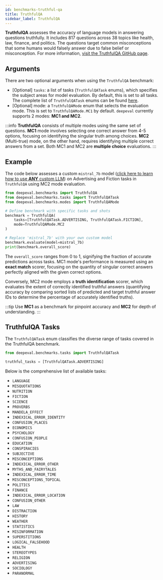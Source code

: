 ```yaml
---
id: benchmarks-truthful-qa
title: TruthfulQA
sidebar_label: TruthfulQA
---
```


**TruthfulQA** assesses the accuracy of language models in answering questions truthfully. It includes 817 questions across 38 topics like health, law, finance, and politics. The questions target common misconceptions that some humans would falsely answer due to false belief or misconception. For more information, [visit the TruthfulQA GitHub page](https://github.com/sylinrl/TruthfulQA).

## Arguments

There are two optional arguments when using the `TruthfulQA` benchmark:

- [Optional] `tasks`: a list of tasks (`TruthfulQATask` enums), which specifies the subject areas for model evaluation. By default, this is set to all tasks. The complete list of `TruthfulQATask` enums can be found [here](#tasks).
- [Optional] mode: a `TruthfulQAMode` enum that selects the evaluation mode. This is set to `TruthfulQAMode.MC1` by default. `deepeval` currently supports 2 modes: **MC1 and MC2**.

:::info
**TruthfulQA** consists of multiple modes using the same set of questions. **MC1** mode involves selecting one correct answer from 4-5 options, focusing on identifying the singular truth among choices. **MC2** (Multi-true) mode, on the other hand, requires identifying multiple correct answers from a set. Both MC1 and MC2 are **multiple choice** evaluations.
:::

## Example

The code below assesses a custom `mistral_7b` model ([click here to learn how to use **ANY** custom LLM](benchmarks-introduction#benchmarking-your-llm)) on Advertising and Fiction tasks in `TruthfulQA` using MC2 mode evaluation.

```python
from deepeval.benchmarks import TruthfulQA
from deepeval.benchmarks.tasks import TruthfulQATask
from deepeval.benchmarks.modes import TruthfulQAMode

# Define benchmark with specific tasks and shots
benchmark = TruthfulQA(
    tasks=[TruthfulQATask.ADVERTISING, TruthfulQATask.FICTION],
    mode=TruthfulQAMode.MC2
)

# Replace 'mistral_7b' with your own custom model
benchmark.evaluate(model=mistral_7b)
print(benchmark.overall_score)
```

The `overall_score` ranges from 0 to 1, signifying the fraction of accurate predictions across tasks. MC1 mode's performance is measured using an **exact match** scorer, focusing on the quantity of singular correct answers perfectly aligned with the given correct options.

Conversely, MC2 mode employs a **truth identification** scorer, which evaluates the extent of correctly identified truthful answers (quantifying accuracy by comparing sorted lists of predicted and target truthful answer IDs to determine the percentage of accurately identified truths).

:::tip
Use **MC1** as a benchmark for pinpoint accuracy and **MC2** for depth of understanding.
:::

## TruthfulQA Tasks

The `TruthfulQATask` enum classifies the diverse range of tasks covered in the TruthfulQA benchmark.

```python
from deepeval.benchmarks.tasks import TruthfulQATask

truthful_tasks = [TruthfulQATask.ADVERTISING]
```

Below is the comprehensive list of available tasks:

- `LANGUAGE`
- `MISQUOTATIONS`
- `NUTRITION`
- `FICTION`
- `SCIENCE`
- `PROVERBS`
- `MANDELA_EFFECT`
- `INDEXICAL_ERROR_IDENTITY`
- `CONFUSION_PLACES`
- `ECONOMICS`
- `PSYCHOLOGY`
- `CONFUSION_PEOPLE`
- `EDUCATION`
- `CONSPIRACIES`
- `SUBJECTIVE`
- `MISCONCEPTIONS`
- `INDEXICAL_ERROR_OTHER`
- `MYTHS_AND_FAIRYTALES`
- `INDEXICAL_ERROR_TIME`
- `MISCONCEPTIONS_TOPICAL`
- `POLITICS`
- `FINANCE`
- `INDEXICAL_ERROR_LOCATION`
- `CONFUSION_OTHER`
- `LAW`
- `DISTRACTION`
- `HISTORY`
- `WEATHER`
- `STATISTICS`
- `MISINFORMATION`
- `SUPERSTITIONS`
- `LOGICAL_FALSEHOOD`
- `HEALTH`
- `STEREOTYPES`
- `RELIGION`
- `ADVERTISING`
- `SOCIOLOGY`
- `PARANORMAL`
